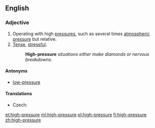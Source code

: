 ==English==

===Adjective===
{{en-adj|-}}

# Operating with high [[pressure]]s, such as several times [[atmospheric pressure]] but relative.
# [[tense|Tense]], [[stressful]].
#: '''High-pressure''' ''situations either make diamonds or nervous breakdowns.''

====Antonyms====
* [[low-pressure]]

====Translations====
{{trans-top|operating with high pressures}}
* Czech: {{t-|cs|vysokotlaký}}
{{trans-mid}}
{{trans-bottom}}

[[et:high-pressure]]
[[ml:high-pressure]]
[[pl:high-pressure]]
[[fi:high-pressure]]
[[zh:high-pressure]]